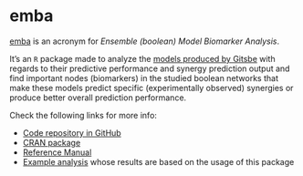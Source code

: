 # emba {-}

[emba] is an acronym for *Ensemble (boolean) Model Biomarker Analysis*.

It's an `R` package made to analyze the [models produced by Gitsbe](#gitsbe-output) with regards to their predictive performance and synergy prediction output and find important nodes (biomarkers) in the studied boolean networks that make these models predict specific (experimentally observed) synergies or produce better overall prediction performance.

Check the following links for more info:

- [Code repository in GitHub](https://github.com/bblodfon/emba)
- [CRAN package](https://cran.r-project.org/web/packages/emba/index.html)
- [Reference Manual](https://cran.r-project.org/web/packages/emba/emba.pdf)
- [Example analysis](https://bblodfon.github.io/gitsbe-model-analysis/atopo/cell-lines-2500/) whose results are based on the usage of this package